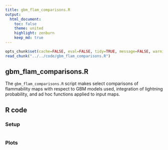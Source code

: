 ```yaml
---
title: gbm_flam_comparisons.R
output:
  html_document:
    toc: false
    theme: united
    highlight: zenburn
    keep_md: true
---
```


```r
opts_chunk$set(cache=FALSE, eval=FALSE, tidy=TRUE, message=FALSE, warning=FALSE)
read_chunk("../../code/gbm_flam_comparisons.R")
```

##
##
## gbm_flam_comparisons.R

The `gbm_flam_comparisons.R` script makes select comparisons of flammability maps with respect to GBM models used, integration of lightning probability, and ad hoc functions applied to input maps.

## R code

### Setup

```r
```

### Plots

```r
```
